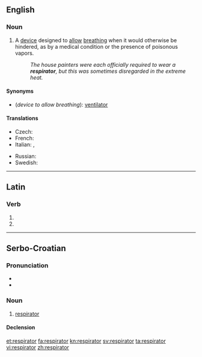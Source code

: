 ==English==

===Noun===
{{en-noun}}

# A [[device]] designed to [[allow]] [[breathe|breathing]] when it would otherwise be hindered, as by a medical condition or the presence of poisonous vapors.
#: ''The house painters were each officially required to wear a '''respirator''', but this was sometimes disregarded in the extreme heat.''

====Synonyms====
* (''device to allow breathing''): [[ventilator]]

====Translations====
{{trans-top|device to allow breathing}}
* Czech: {{t-|cs|respirátor|m}}
* French: {{t+|fr|respirateur|m}}
* Italian: {{t+|it|respiratore|m}},  {{t-|it|aeroforo|m}}
{{trans-mid}}
* Russian: {{t+|ru|респиратор|m|tr=respirátor}}
* Swedish: {{t+|sv|respirator}}
{{trans-bottom}}

----

==Latin==

===Verb===
{{la-verb-form|respīrātor}}

# {{conjugation of|respiro|respīrō|2|s|fut|pass|imp|lang=la}}
# {{conjugation of|respiro|respīrō|3|s|fut|pass|imp|lang=la}}

----

==Serbo-Croatian==

===Pronunciation===
* {{IPA|/respǐraːtor/|lang=sh}}
* {{hyphenation|res|pi|ra|tor}}

===Noun===
{{sh-noun|g=m|head=respìrātor|r|респиратор|респѝра̄тор}}

# [[#English|respirator]]

====Declension====
{{sh-decl-noun
|respirator|respiratori
|respiratora|respiratora
|respiratoru|respiratorima
|respirator|respiratore
|respiratoru / respiratore|respiratori
|respiratoru|respiratorima
|respiratorom|respiratorima
}}

[[et:respirator]]
[[fa:respirator]]
[[kn:respirator]]
[[sv:respirator]]
[[ta:respirator]]
[[vi:respirator]]
[[zh:respirator]]